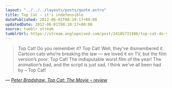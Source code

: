 ```yaml
---
layout: "../../../layouts/posts/quote.astro"
title: Top Cat – it's indefensible
datePublished: 2012-06-01T08:10:17+00:00
updatedDate: 2012-06-01T08:10:17+00:00
source: tumblr stream
tumblrUrl: https://stream.anglepoised.com/post/24185731986/top-cat-do-you-remember-it-top-cat-well
---
```


> Top Cat! Do you remember it? Top Cat! Well, they&rsquo;ve dismembered it. Cartoon cats who&rsquo;re breaking the law — we loved it on TV, but the film version&rsquo;s poor. Top Cat! The indisputable worst film of the year! The animation&rsquo;s bad, and the script is just sad, I think we&rsquo;ve all been had by – Top Cat!

— <cite>[Peter Bradshaw, _Top Cat: The Movie – review_](https://www.theguardian.com/film/2012/may/31/top-cat-the-movie-review)</cite>
